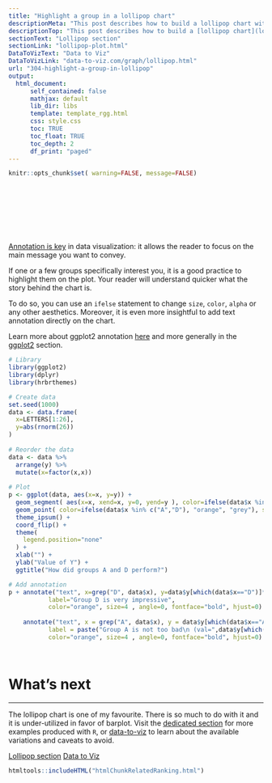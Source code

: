 ```yaml
---
title: "Highlight a group in a lollipop chart"
descriptionMeta: "This post describes how to build a lollipop chart with R and ggplot2. It shows how to highlight one or several groups of interest to convey your message more efficiently."
descriptionTop: "This post describes how to build a [lollipop chart](lollipop-plot.html) with `R` and `ggplot2`. It shows how to highlight one or several groups of interest to convey your message more efficiently."
sectionText: "Lollipop section"
sectionLink: "lollipop-plot.html"
DataToVizText: "Data to Viz"
DataToVizLink: "data-to-viz.com/graph/lollipop.html"
url: "304-highlight-a-group-in-lollipop"
output:
  html_document:
      self_contained: false    
      mathjax: default
      lib_dir: libs
      template: template_rgg.html
      css: style.css
      toc: TRUE
      toc_float: TRUE
      toc_depth: 2
      df_print: "paged"
---
```



```r
knitr::opts_chunk$set( warning=FALSE, message=FALSE)
```

<div class="container" style="padding-top: 100px">





<div class = "row">

<div class = "col-md-6  col-sm-12 align-self-center">

[Annotation is key](https://www.data-to-viz.com/caveat/annotation.html) in data visualization: it allows the reader to focus on the main message you want to convey.

If one or a few groups specifically interest you, it is a good practice to highlight them on the plot. Your reader will understand quicker what the story behind the chart is.

To do so, you can use an `ifelse` statement to change `size`, `color`, `alpha` or any other aesthetics. Moreover, it is even more insightful to add text annotation directly on the chart. 

Learn more about ggplot2 annotation [here](https://www.r-graph-gallery.com/233-add-annotations-on-ggplot2-chart.html) and more generally in the [ggplot2](ggplot2-package.html) section.

</div>


<div class = "col-md-6  col-sm-12">

```r
# Library
library(ggplot2)
library(dplyr)
library(hrbrthemes)

# Create data
set.seed(1000)
data <- data.frame(
  x=LETTERS[1:26], 
  y=abs(rnorm(26))
)
 
# Reorder the data
data <- data %>%
  arrange(y) %>%
  mutate(x=factor(x,x))
  
# Plot
p <- ggplot(data, aes(x=x, y=y)) +
  geom_segment( aes(x=x, xend=x, y=0, yend=y ), color=ifelse(data$x %in% c("A","D"), "orange", "grey"), size=ifelse(data$x %in% c("A","D"), 1.3, 0.7) ) +
  geom_point( color=ifelse(data$x %in% c("A","D"), "orange", "grey"), size=ifelse(data$x %in% c("A","D"), 5, 2) ) +
  theme_ipsum() +
  coord_flip() +
  theme(
    legend.position="none"
  ) +
  xlab("") +
  ylab("Value of Y") +
  ggtitle("How did groups A and D perform?")

# Add annotation
p + annotate("text", x=grep("D", data$x), y=data$y[which(data$x=="D")]*1.2, 
           label="Group D is very impressive", 
           color="orange", size=4 , angle=0, fontface="bold", hjust=0) + 
  
    annotate("text", x = grep("A", data$x), y = data$y[which(data$x=="A")]*1.2, 
           label = paste("Group A is not too bad\n (val=",data$y[which(data$x=="A")] %>% round(2),")",sep="" ) , 
           color="orange", size=4 , angle=0, fontface="bold", hjust=0) 
  

```

</div>
</div>



```r
```





# What's next
***

The lollipop chart is one of my favourite. There is so much to do with it and it is under-utilized in favor of barplot. Visit the [dedicated section](lollipop-plot.html) for more examples produced with `R`, or [data-to-viz](https://www.data-to-viz.com/graph/lollipop.html) to learn about the available variations and caveats to avoid.

<a class="btn btn-secondary" href="lollipop-plot.html">Lollipop section</a>
<a class="btn btn-secondary" href="https://www.data-to-viz.com/graph/lollipop.html">Data to Viz</a>


<!-- Close container -->
</div>




```r
htmltools::includeHTML("htmlChunkRelatedRanking.html")
```

